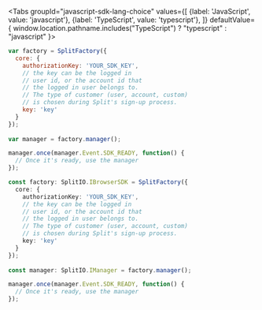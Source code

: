 
<Tabs
  groupId="javascript-sdk-lang-choice"
  values={[
    {label: 'JavaScript', value: 'javascript'},
    {label: 'TypeScript', value: 'typescript'},
  ]} defaultValue={ window.location.pathname.includes("TypeScript") ? "typescript" : "javascript" }>
  <TabItem value="javascript">

```javascript
var factory = SplitFactory({ 
  core: {
    authorizationKey: 'YOUR_SDK_KEY',
    // the key can be the logged in
    // user id, or the account id that 
    // the logged in user belongs to. 
    // The type of customer (user, account, custom)
    // is chosen during Split's sign-up process.
    key: 'key'
  }
});
 
var manager = factory.manager();

manager.once(manager.Event.SDK_READY, function() {
  // Once it's ready, use the manager
});
```

  </TabItem>
  <TabItem value="typescript">

```typescript
const factory: SplitIO.IBrowserSDK = SplitFactory({ 
  core: {
    authorizationKey: 'YOUR_SDK_KEY',
    // the key can be the logged in
    // user id, or the account id that 
    // the logged in user belongs to. 
    // The type of customer (user, account, custom)
    // is chosen during Split's sign-up process.
    key: 'key'
  }
});
 
const manager: SplitIO.IManager = factory.manager();

manager.once(manager.Event.SDK_READY, function() {
  // Once it's ready, use the manager
});
```

  </TabItem>
</Tabs>
